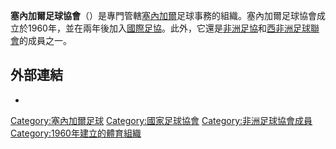 {{國家足協
|Name               = 塞內加爾足球協會
|Logo               = Senegalese Football Federation logo.svg
|Founded            = 1960年
|FIFA affiliation   = 1962年
|Region             = [[非洲足協|非洲足協]]
|Region affiliation = 1963年
|Subregion             = [[西非洲足球聯會|西非洲足球聯會]]
|Subregion affiliation = 1975年
|President          = 奧古斯丁·桑果（Augustin Senghor）
}}

'''塞內加爾足球協會'''（{{lang-fr|Fédération Sénégalaise de Football, FSF}}）是專門管轄[[塞內加爾|塞內加爾]]足球事務的組織。塞內加爾足球協會成立於1960年，並在兩年後加入[[國際足協|國際足協]]。此外，它還是[[非洲足協|非洲足協]]和[[西非洲足球聯會|西非洲足球聯會]]的成員之一。

==外部連結==
*{{official website|http://www.fsfoot.sn/|塞內加爾足球協會}}

{{非洲足球協會成員}}

[[Category:塞內加爾足球|Category:塞內加爾足球]]
[[Category:國家足球協會|Category:國家足球協會]]
[[Category:非洲足球協會成員|Category:非洲足球協會成員]]
[[Category:1960年建立的體育組織|Category:1960年建立的體育組織]]